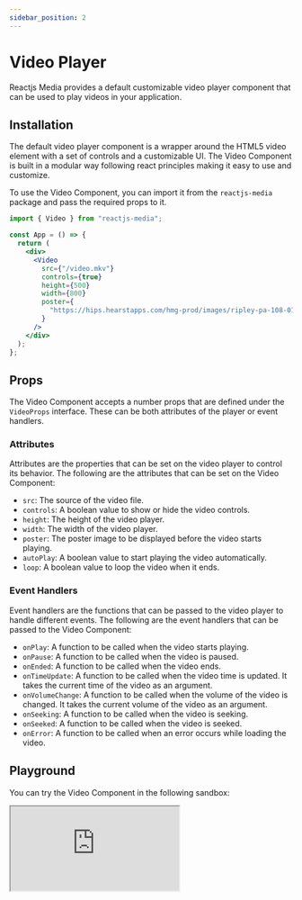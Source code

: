 ```yaml
---
sidebar_position: 2
---
```


# Video Player

Reactjs Media provides a default customizable video player component that can be used to play videos in your application.

## Installation
The default video player component is a wrapper around the HTML5 video element with a set of controls and a customizable UI. The Video Component is built in a modular way following react principles making it easy to use and customize.

To use the Video Component, you can import it from the `reactjs-media` package and pass the required props to it.

```jsx
import { Video } from "reactjs-media";

const App = () => {
  return (
    <div>
      <Video
        src={"/video.mkv"}
        controls={true}
        height={500}
        width={800}
        poster={
          "https://hips.hearstapps.com/hmg-prod/images/ripley-pa-108-011822-01629-r-661067043d66f.jpg?resize=980:*"
        }
      />
    </div>
  );
};

```

## Props

The Video Component accepts a number props that are defined under the `VideoProps` interface. These can be both attributes of the player or event handlers.

### Attributes

Attributes are the properties that can be set on the video player to control its behavior. The following are the attributes that can be set on the Video Component:

- `src`: The source of the video file.
- `controls`: A boolean value to show or hide the video controls.
- `height`: The height of the video player.
- `width`: The width of the video player.
- `poster`: The poster image to be displayed before the video starts playing.
- `autoPlay`: A boolean value to start playing the video automatically.
- `loop`: A boolean value to loop the video when it ends.

### Event Handlers

Event handlers are the functions that can be passed to the video player to handle different events. The following are the event handlers that can be passed to the Video Component:

- `onPlay`: A function to be called when the video starts playing.
- `onPause`: A function to be called when the video is paused.
- `onEnded`: A function to be called when the video ends.
- `onTimeUpdate`: A function to be called when the video time is updated. It takes the current time of the video as an argument.
- `onVolumeChange`: A function to be called when the volume of the video is changed. It takes the current volume of the video as an argument.
- `onSeeking`: A function to be called when the video is seeking.
- `onSeeked`: A function to be called when the video is seeked.
- `onError`: A function to be called when an error occurs while loading the video.



## Playground

You can try the Video Component in the following sandbox:

<iframe src="https://codesandbox.io/embed/c5x795?view=editor+%2B+preview&module=%2Fsrc%2FApp.js"
     style={{
        width: "100%",
        height: "500px",
        border: 0,
        borderRadius: "4px",
        overflow: "hidden"
      
     }}
     title="Reactjs Media"
     allow="accelerometer; ambient-light-sensor; camera; encrypted-media; geolocation; gyroscope; hid; microphone; midi; payment; usb; vr; xr-spatial-tracking"
     sandbox="allow-forms allow-modals allow-popups allow-presentation allow-same-origin allow-scripts"
   ></iframe>